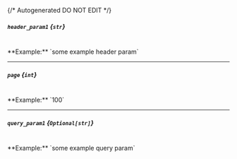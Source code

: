 {/* Autogenerated DO NOT EDIT  */}
##### `header_param1` *{`str`}*
<br/>
**Example:** `some example header param`

---
##### `page` *{`int`}*
<br/>
**Example:** `100`

---
##### `query_param1` *{`Optional[str]`}*
<br/>
**Example:** `some example query param`

